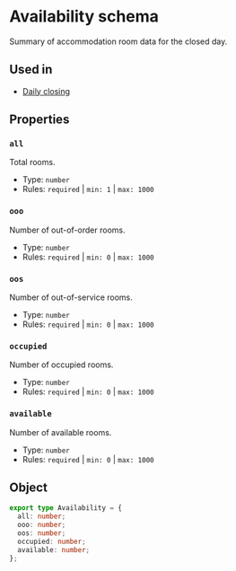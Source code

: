 # Availability schema
Summary of accommodation room data for the closed day.

## Used in
- [Daily closing](/schema-ntak/daily-closing#availability)

## Properties
### `all`
Total rooms.
- Type: `number`
- Rules: `required` | `min: 1` | `max: 1000`

### `ooo`
Number of out-of-order rooms.
- Type: `number`
- Rules: `required` | `min: 0` | `max: 1000`

### `oos`
Number of out-of-service rooms.
- Type: `number`
- Rules: `required` | `min: 0` | `max: 1000`

### `occupied`
Number of occupied rooms.
- Type: `number`
- Rules: `required` | `min: 0` | `max: 1000`

### `available`
Number of available rooms.
- Type: `number`
- Rules: `required` | `min: 0` | `max: 1000`

## Object
```ts
export type Availability = {
  all: number;
  ooo: number;
  oos: number;
  occupied: number;
  available: number;
};
```